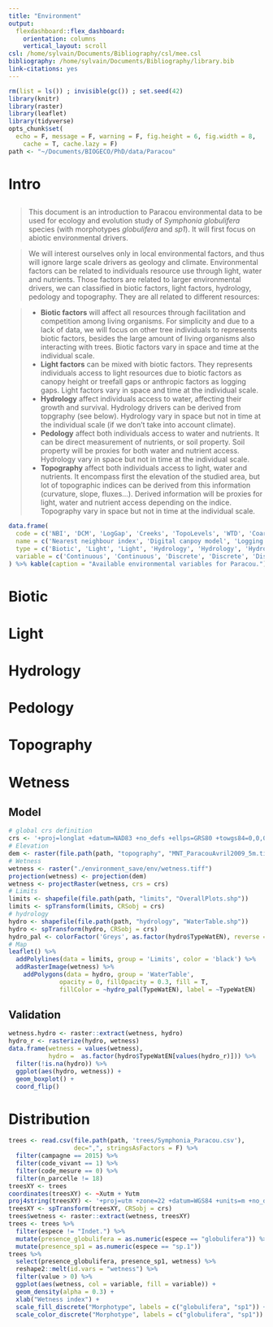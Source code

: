 ```yaml
---
title: "Environment"
output: 
  flexdashboard::flex_dashboard:
    orientation: columns
    vertical_layout: scroll
csl: /home/sylvain/Documents/Bibliography/csl/mee.csl
bibliography: /home/sylvain/Documents/Bibliography/library.bib
link-citations: yes
---
```


```r
rm(list = ls()) ; invisible(gc()) ; set.seed(42)
library(knitr)
library(raster)
library(leaflet)
library(tidyverse)
opts_chunk$set(
  echo = F, message = F, warning = F, fig.height = 6, fig.width = 8,
    cache = T, cache.lazy = F)
path <- "~/Documents/BIOGECO/PhD/data/Paracou"
```

# Intro

## 

> This document is an introduction to Paracou environmental data to be used for ecology and evolution study of *Symphonia globulifera* species (with morphotypes *globulifera* and *sp1*). It will first focus on abiotic environmental drivers.

> We will interest ourselves only in local environmental factors, and thus will ignore large scale drivers as geology and climate. Environmental factors can be related to individuals resource use through light, water and nutrients. Those factors are related to larger environmental drivers, we can classified in biotic factors, light factors, hydrology, pedology and topography. They are all related to different resources:

>* __Biotic factors__ will affect all resources through facilitation and competition among living organisms. For simplicity and due to a lack of data, we will focus on other tree individuals to represents biotic factors, besides the large amount of living organisms also interacting with trees. Biotic factors vary in space and time at the individual scale.
* __Light factors__ can be mixed with biotic factors. They represents individuals access to light resources due to biotic factors as canopy height or treefall gaps or anthropic factors as logging gaps. Light factors vary in space and time at the individual scale.
* __Hydrology__ affect individuals access to water, affecting their growth and survival. Hydrology drivers can be derived from topgraphy (see below). Hydrology vary in space but not in time at the individual scale (if we don't take into account climate).
* __Pedology__ affect both individuals access to water and nutrients. It can be direct measurement of nutrients, or soil property. Soil property will be proxies for both water and nutrient access. Hydrology vary in space but not in time at the individual scale.
* __Topography__ affect both individuals access to light, water and nutrients. It encompass first the elevation of the studied area, but lot of topographic indices can be derived from this information (curvature, slope, fluxes...). Derived information will be proxies for light, water and nutrient access depending on the indice. Topography vary in space but not in time at the individual scale.

```r
data.frame(
  code = c('NBI', 'DCM', 'LogGap', 'Creeks', 'TopoLevels', 'WTD', 'CoarseElement', 'Drainages', 'Hydromorphy', 'SoilSurv', 'SpecSoil', 'Thalweig', 'WaterLog', 'DEM', 'DEMderiv'),
  name = c('Nearest neighbour index', 'Digital canpoy model', 'Logging gaps', 'Creeks', 'Toporgaphic levels', 'Water table depth', 'Coars elements', 'Drainages', 'Hydromorphy', 'Soil survey', 'Specific soils', 'Thalweig', 'Water logging', 'Digital elevation model', 'Digital elevation model derivates'),
  type = c('Biotic', 'Light', 'Light', 'Hydrology', 'Hydrology', 'Hydrology', 'Pedology', 'Pedology', 'Pedology', 'Pedology', 'Pedology', 'Pedology', 'Pedology', 'Topography', 'Toporgaphy'),
  variable = c('Continuous', 'Continuous', 'Discrete', 'Discrete', 'Discrete', 'Discrete', 'Discrete', 'Discrete', 'Discrete', 'Discrete', 'Discrete', 'Discrete', 'Discrete', 'Continuous', 'Continuous')
) %>% kable(caption = "Available environmental variables for Paracou.")
```

# Biotic

# Light

# Hydrology

# Pedology

# Topography

# Wetness

## Model

```r
# global crs definition
crs <- '+proj=longlat +datum=NAD83 +no_defs +ellps=GRS80 +towgs84=0,0,0'
# Elevation
dem <- raster(file.path(path, "topography", "MNT_ParacouAvril2009_5m.tif"))
# Wetness
wetness <- raster("./environment_save/env/wetness.tiff")
projection(wetness) <- projection(dem)
wetness <- projectRaster(wetness, crs = crs)
# Limits
limits <- shapefile(file.path(path, "limits", "OverallPlots.shp"))
limits <- spTransform(limits, CRSobj = crs)
# hydrology
hydro <- shapefile(file.path(path, "hydrology", "WaterTable.shp"))
hydro <- spTransform(hydro, CRSobj = crs)
hydro_pal <- colorFactor('Greys', as.factor(hydro$TypeWatEN), reverse = T)
# Map
leaflet() %>%
  addPolylines(data = limits, group = 'Limits', color = 'black') %>%
  addRasterImage(wetness) %>% 
    addPolygons(data = hydro, group = 'WaterTable',
              opacity = 0, fillOpacity = 0.3, fill = T, 
              fillColor = ~hydro_pal(TypeWatEN), label = ~TypeWatEN)
```

## Validation

```r
wetness.hydro <- raster::extract(wetness, hydro)
hydro_r <- rasterize(hydro, wetness)
data.frame(wetness = values(wetness), 
           hydro =  as.factor(hydro$TypeWatEN[values(hydro_r)])) %>% 
  filter(!is.na(hydro)) %>% 
  ggplot(aes(hydro, wetness)) +
  geom_boxplot() +
  coord_flip()
```

# Distribution

```r
trees <- read.csv(file.path(path, 'trees/Symphonia_Paracou.csv'),
                  dec=",", stringsAsFactors = F) %>% 
  filter(campagne == 2015) %>% 
  filter(code_vivant == 1) %>% 
  filter(code_mesure == 0) %>% 
  filter(n_parcelle != 18)
treesXY <- trees
coordinates(treesXY) <- ~Xutm + Yutm
proj4string(treesXY) <- '+proj=utm +zone=22 +datum=WGS84 +units=m +no_defs +ellps=WGS84 +towgs84=0,0,0'
treesXY <- spTransform(treesXY, CRSobj = crs)
trees$wetness <- raster::extract(wetness, treesXY)
trees <- trees %>% 
  filter(espece != "Indet.") %>% 
  mutate(presence_globulifera = as.numeric(espece == "globulifera")) %>% 
  mutate(presence_sp1 = as.numeric(espece == "sp.1"))
trees %>% 
  select(presence_globulifera, presence_sp1, wetness) %>% 
  reshape2::melt(id.vars = "wetness") %>% 
  filter(value > 0) %>% 
  ggplot(aes(wetness, col = variable, fill = variable)) +
  geom_density(alpha = 0.3) +
  xlab("Wetness index") +
  scale_fill_discrete("Morphotype", labels = c("globulifera", "sp1")) +
  scale_color_discrete("Morphotype", labels = c("globulifera", "sp1"))
```
